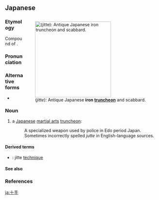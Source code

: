 ==Japanese==
<div style="float:right;">
{{wikipedia|lang=ja}}
{{wikipedia|Jitte}}
[[File:Jutte 1.JPG|thumb|250px|{{lang|ja|十手}} (''jitte''): Antique Japanese '''iron [[truncheon]]''' and scabbard.]]
</div>
{{ja-kanjitab|じっ|て|yomi=j}}

===Etymology===
Compound of {{compound|lang=ja|sort=しって'|十|tr1=jiʔ|t1=ten; cross|pos1=[[呉音#Japanese|goon]] reading|手|tr2=te|t2=hand|pos2=[[訓読み#Japanese|kun]] reading}}.

===Pronunciation===
{{ja-pron|yomi=j|じって|acc=0|acc_ref=DJR}}

===Alternative forms===
* {{ja-l|實手}}

===Noun===
{{ja-noun|じって}}

# {{lb|ja|weaponry|sort=しって'}} a [[Japanese]] [[martial arts]] [[truncheon]]:
#: A specialized weapon used by police in Edo period Japan. Sometimes incorrectly spelled ''jutte'' in English-language sources.

====Derived terms====
* {{ja-l|十手術|じってじゅつ|jitte jutsu}}: jitte [[technique]]

====See also====
{{ja-l|釵|さい|sai}}

===References===
<references/>

[[ja:十手]]